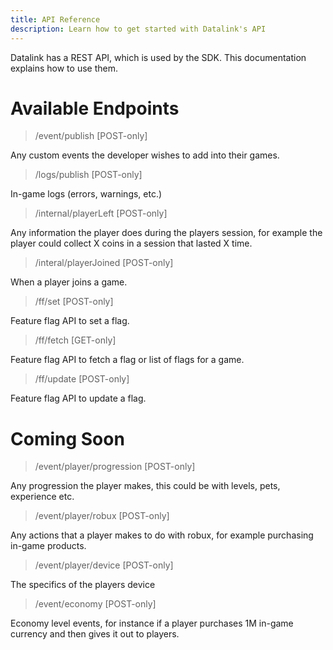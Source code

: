 ---
title: API Reference
description: Learn how to get started with Datalink's API
---


Datalink has a REST API, which is used by the SDK. This documentation explains how to use them. 

# Available Endpoints

> /event/publish [POST-only]

Any custom events the developer wishes to add into their games.

> /logs/publish [POST-only]

In-game logs (errors, warnings, etc.)

> /internal/playerLeft [POST-only]

Any information the player does during the players session, for example the player could collect X coins in a session that lasted X time.

> /interal/playerJoined [POST-only]

When a player joins a game.

> /ff/set [POST-only]

Feature flag API to set a flag.

> /ff/fetch [GET-only]

Feature flag API to fetch a flag or list of flags for a game.

> /ff/update [POST-only]

Feature flag API to update a flag.


# Coming Soon
> /event/player/progression [POST-only]

Any progression the player makes, this could be with levels, pets, experience etc.

> /event/player/robux [POST-only]

Any actions that a player makes to do with robux, for example purchasing in-game products.

> /event/player/device [POST-only]

The specifics of the players device

> /event/economy [POST-only]

Economy level events, for instance if a player purchases 1M in-game currency and then gives it out to players.


